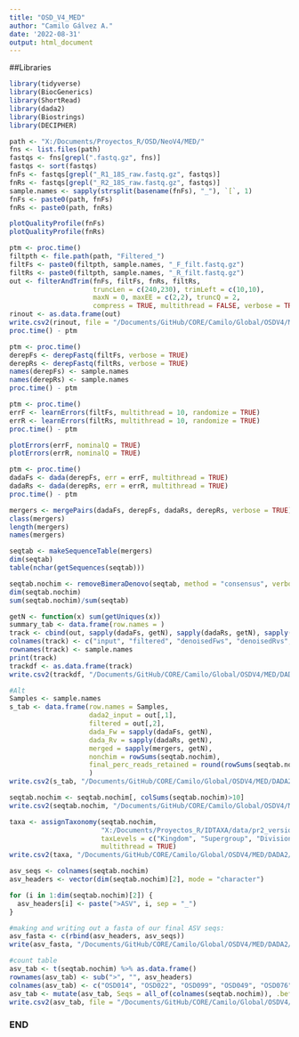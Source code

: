 ```yaml
---
title: "OSD_V4_MED"
author: "Camilo Gálvez A."
date: '2022-08-31'
output: html_document
---
```


##Libraries
```r
library(tidyverse)
library(BiocGenerics)
library(ShortRead)
library(dada2)
library(Biostrings)
library(DECIPHER)
```

```r
path <- "X:/Documents/Proyectos_R/OSD/NeoV4/MED/"
fns <- list.files(path)
fastqs <- fns[grepl(".fastq.gz", fns)]
fastqs <- sort(fastqs)
fnFs <- fastqs[grepl("_R1_18S_raw.fastq.gz", fastqs)]
fnRs <- fastqs[grepl("_R2_18S_raw.fastq.gz", fastqs)]
sample.names <- sapply(strsplit(basename(fnFs), "_"), `[`, 1)
fnFs <- paste0(path, fnFs)
fnRs <- paste0(path, fnRs)
```

```r
plotQualityProfile(fnFs)
plotQualityProfile(fnRs)
```

```r
ptm <- proc.time()
filtpth <- file.path(path, "Filtered_")
filtFs <- paste0(filtpth, sample.names, "_F_filt.fastq.gz")
filtRs <- paste0(filtpth, sample.names, "_R_filt.fastq.gz")
out <- filterAndTrim(fnFs, filtFs, fnRs, filtRs, 
                     truncLen = c(240,230), trimLeft = c(10,10),
                     maxN = 0, maxEE = c(2,2), truncQ = 2, 
                     compress = TRUE, multithread = FALSE, verbose = TRUE)
rinout <- as.data.frame(out)
write.csv2(rinout, file = "/Documents/GitHub/CORE/Camilo/Global/OSDV4/MED/DADA2/reads_out.csv")
proc.time() - ptm
```

```r
ptm <- proc.time()
derepFs <- derepFastq(filtFs, verbose = TRUE)
derepRs <- derepFastq(filtRs, verbose = TRUE)
names(derepFs) <- sample.names
names(derepRs) <- sample.names
proc.time() - ptm
```

```r
ptm <- proc.time()
errF <- learnErrors(filtFs, multithread = 10, randomize = TRUE)
errR <- learnErrors(filtRs, multithread = 10, randomize = TRUE)
proc.time() - ptm
```

```r
plotErrors(errF, nominalQ = TRUE)
plotErrors(errR, nominalQ = TRUE)
```

```r
ptm <- proc.time()
dadaFs <- dada(derepFs, err = errF, multithread = TRUE)
dadaRs <- dada(derepRs, err = errR, multithread = TRUE)
proc.time() - ptm
```

```r
mergers <- mergePairs(dadaFs, derepFs, dadaRs, derepRs, verbose = TRUE)
class(mergers)
length(mergers)
names(mergers)
```

```r
seqtab <- makeSequenceTable(mergers)
dim(seqtab)
table(nchar(getSequences(seqtab)))
```

```r
seqtab.nochim <- removeBimeraDenovo(seqtab, method = "consensus", verbose = TRUE)
dim(seqtab.nochim)
sum(seqtab.nochim)/sum(seqtab)
```

```r
getN <- function(x) sum(getUniques(x))
summary_tab <- data.frame(row.names = )
track <- cbind(out, sapply(dadaFs, getN), sapply(dadaRs, getN), sapply(mergers,getN), rowSums(seqtab.nochim))
colnames(track) <- c("input", "filtered", "denoisedFws", "denoisedRvs", "merged", "nochim")
rownames(track) <- sample.names
print(track)
trackdf <- as.data.frame(track)
write.csv2(trackdf, "/Documents/GitHub/CORE/Camilo/Global/OSDV4/MED/DADA2/process_check.csv")

#Alt
Samples <- sample.names
s_tab <- data.frame(row.names = Samples,
                    dada2_input = out[,1],
                    filtered = out[,2], 
                    dada_Fw = sapply(dadaFs, getN), 
                    dada_Rv = sapply(dadaRs, getN), 
                    merged = sapply(mergers, getN), 
                    nonchim = rowSums(seqtab.nochim), 
                    final_perc_reads_retained = round(rowSums(seqtab.nochim)/out[,1]*100, 1)
                    )
write.csv2(s_tab, "/Documents/GitHub/CORE/Camilo/Global/OSDV4/MED/DADA2/summary_tab_dada2.csv")
```

```r
seqtab.nochim <- seqtab.nochim[, colSums(seqtab.nochim)>10]
write.csv2(seqtab.nochim, "/Documents/GitHub/CORE/Camilo/Global/OSDV4/MED/DADA2/seqtab_nonchim_med.csv")
```

```r
taxa <- assignTaxonomy(seqtab.nochim, 
                       "X:/Documents/Proyectos_R/IDTAXA/data/pr2_version_4.14.0_SSU_dada2.fasta.gz", 
                       taxLevels = c("Kingdom", "Supergroup", "Division", "Class", "Order", "Family", "Genus", "Species"), 
                       multithread = TRUE)
write.csv2(taxa, "/Documents/GitHub/CORE/Camilo/Global/OSDV4/MED/DADA2/taxa_osd_v4_med.csv")
```

```r
asv_seqs <- colnames(seqtab.nochim)
asv_headers <- vector(dim(seqtab.nochim)[2], mode = "character")

for (i in 1:dim(seqtab.nochim)[2]) {
  asv_headers[i] <- paste(">ASV", i, sep = "_")
}

#making and writing out a fasta of our final ASV seqs:
asv_fasta <- c(rbind(asv_headers, asv_seqs))
write(asv_fasta, "/Documents/GitHub/CORE/Camilo/Global/OSDV4/MED/DADA2/seqs_OSD_V4_MED.fasta") #Will be send to dropbox, not sure if push to dataset repository

#count table
asv_tab <- t(seqtab.nochim) %>% as.data.frame()
rownames(asv_tab) <- sub(">", "", asv_headers)
colnames(asv_tab) <- c("OSD014", "OSD022", "OSD099", "OSD049", "OSD076", "OSD077", "OSD123", "OSD132")
asv_tab <- mutate(asv_tab, Seqs = all_of(colnames(seqtab.nochim)), .before = "OSD014")
write.csv2(asv_tab, file = "/Documents/GitHub/CORE/Camilo/Global/OSDV4/MED/DADA2/ASV_counts_OSD_V4_MED.csv")
```

### END ###